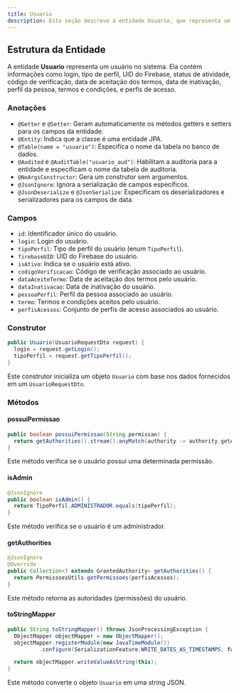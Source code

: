 ```yaml
---
title: Usuario
description: Esta seção descreve a entidade Usuario, que representa um usuário no sistema.
---
```


## Estrutura da Entidade

A entidade **Usuario** representa um usuário no sistema. Ela contém informações como login, tipo de perfil, UID do Firebase, status de atividade, código de verificação, data de aceitação dos termos, data de inativação, perfil da pessoa, termos e condições, e perfis de acesso.

### Anotações

- `@Getter` e `@Setter`: Geram automaticamente os métodos getters e setters para os campos da entidade.
- `@Entity`: Indica que a classe é uma entidade JPA.
- `@Table(name = "usuario")`: Especifica o nome da tabela no banco de dados.
- `@Audited` e `@AuditTable("usuario_aud")`: Habilitam a auditoria para a entidade e especificam o nome da tabela de auditoria.
- `@NoArgsConstructor`: Gera um construtor sem argumentos.
- `@JsonIgnore`: Ignora a serialização de campos específicos.
- `@JsonDeserialize` e `@JsonSerialize`: Especificam os deserializadores e serializadores para os campos de data.

### Campos

- `id`: Identificador único do usuário.
- `login`: Login do usuário.
- `tipoPerfil`: Tipo de perfil do usuário (enum `TipoPerfil`).
- `firebaseUID`: UID do Firebase do usuário.
- `isAtivo`: Indica se o usuário está ativo.
- `codigoVerificacao`: Código de verificação associado ao usuário.
- `dataAceiteTermo`: Data de aceitação dos termos pelo usuário.
- `dataInativacao`: Data de inativação do usuário.
- `pessoaPerfil`: Perfil da pessoa associado ao usuário.
- `termo`: Termos e condições aceitos pelo usuário.
- `perfisAcessos`: Conjunto de perfis de acesso associados ao usuário.

### Construtor

```java
public Usuario(UsuarioRequestDto request) {
  login = request.getLogin();
  tipoPerfil = request.getTipoPerfil();
}
```

Este construtor inicializa um objeto `Usuario` com base nos dados fornecidos em um `UsuarioRequestDto`.

### Métodos

#### possuiPermissao

```java
public boolean possuiPermissao(String permissao) {
  return getAuthorities().stream().anyMatch(authority -> authority.getAuthority().equals(permissao));
}
```

Este método verifica se o usuário possui uma determinada permissão.

#### isAdmin

```java
@JsonIgnore
public boolean isAdmin() {
  return TipoPerfil.ADMINISTRADOR.equals(tipoPerfil);
}
```

Este método verifica se o usuário é um administrador.

#### getAuthorities

```java
@JsonIgnore
@Override
public Collection<? extends GrantedAuthority> getAuthorities() {
  return PermissoesUtils.getPermissoes(perfisAcessos);
}
```

Este método retorna as autoridades (permissões) do usuário.

#### toStringMapper

```java
public String toStringMapper() throws JsonProcessingException {
  ObjectMapper objectMapper = new ObjectMapper();
  objectMapper.registerModule(new JavaTimeModule())
          .configure(SerializationFeature.WRITE_DATES_AS_TIMESTAMPS, false);

  return objectMapper.writeValueAsString(this);
}
```

Este método converte o objeto `Usuario` em uma string JSON.
